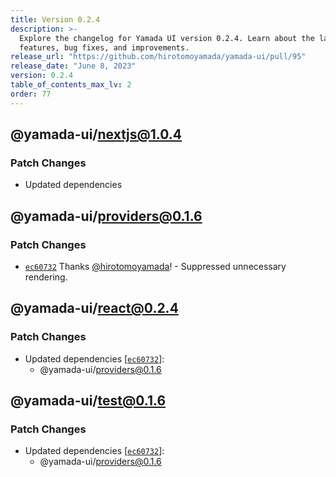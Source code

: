 ```yaml
---
title: Version 0.2.4
description: >-
  Explore the changelog for Yamada UI version 0.2.4. Learn about the latest
  features, bug fixes, and improvements.
release_url: "https://github.com/hirotomoyamada/yamada-ui/pull/95"
release_date: "June 8, 2023"
version: 0.2.4
table_of_contents_max_lv: 2
order: 77
---
```


## @yamada-ui/nextjs@1.0.4

### Patch Changes

- Updated dependencies

## @yamada-ui/providers@0.1.6

### Patch Changes

- [`ec60732`](https://github.com/hirotomoyamada/yamada-ui/commit/ec607329d72740a625e4f63715fd1efd9e84ef00) Thanks [@hirotomoyamada](https://github.com/hirotomoyamada)! - Suppressed unnecessary rendering.

## @yamada-ui/react@0.2.4

### Patch Changes

- Updated dependencies \[[`ec60732`](https://github.com/hirotomoyamada/yamada-ui/commit/ec607329d72740a625e4f63715fd1efd9e84ef00)]:
  - @yamada-ui/providers@0.1.6

## @yamada-ui/test@0.1.6

### Patch Changes

- Updated dependencies \[[`ec60732`](https://github.com/hirotomoyamada/yamada-ui/commit/ec607329d72740a625e4f63715fd1efd9e84ef00)]:
  - @yamada-ui/providers@0.1.6
